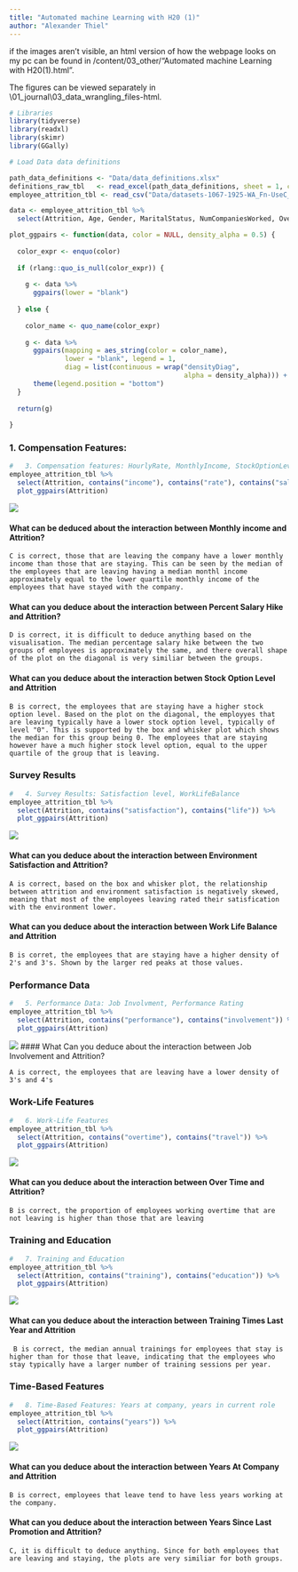 ```yaml
---
title: "Automated machine Learning with H20 (1)"
author: "Alexander Thiel"
---
```


:::callout-note
if the images aren't visible, an html version of how the webpage looks on my pc can be found in /content/03_other/"Automated machine Learning with H20(1).html".

The figures can be viewed separately in \content\01_journal\03_data_wrangling_files\figure-html.
:::


```r

# Libraries 
library(tidyverse)
library(readxl)
library(skimr)
library(GGally)

# Load Data data definitions

path_data_definitions <- "Data/data_definitions.xlsx"
definitions_raw_tbl   <- read_excel(path_data_definitions, sheet = 1, col_names = FALSE)
employee_attrition_tbl <- read_csv("Data/datasets-1067-1925-WA_Fn-UseC_-HR-Employee-Attrition.txt")

```


```r
data <- employee_attrition_tbl %>%
  select(Attrition, Age, Gender, MaritalStatus, NumCompaniesWorked, Over18, DistanceFromHome)

plot_ggpairs <- function(data, color = NULL, density_alpha = 0.5) {
  
  color_expr <- enquo(color)
  
  if (rlang::quo_is_null(color_expr)) {
    
    g <- data %>%
      ggpairs(lower = "blank") 
    
  } else {
    
    color_name <- quo_name(color_expr)
    
    g <- data %>%
      ggpairs(mapping = aes_string(color = color_name), 
              lower = "blank", legend = 1,
              diag = list(continuous = wrap("densityDiag", 
                                            alpha = density_alpha))) +
      theme(legend.position = "bottom")
  }
  
  return(g)
  
}
```

### 1. Compensation Features:

```r
#   3. Compensation features: HourlyRate, MonthlyIncome, StockOptionLevel 
employee_attrition_tbl %>%
  select(Attrition, contains("income"), contains("rate"), contains("salary"), contains("stock")) %>%
  plot_ggpairs(Attrition)
```
![](03_data_wrangling_files/figure-html/unnamed-chunk-3-1.png)

#### What can be deduced about the interaction between Monthly income and Attrition?
  
    C is correct, those that are leaving the company have a lower monthly income than those that are staying. This can be seen by the median of the employees that are leaving having a median monthl income approximately equal to the lower quartile monthly income of the employees that have stayed with the company.

#### What can you deduce about the interaction between Percent Salary Hike and Attrition?

    D is correct, it is difficult to deduce anything based on the visualisation. The median percentage salary hike between the two groups of employees is approximately the same, and there overall shape of the plot on the diagonal is very similiar between the groups.
    
#### What can you deduce about the interaction betwen Stock Option Level and Attrition

    B is correct, the employees that are staying have a higher stock option level. Based on the plot on the diagonal, the employyes that are leaving typically have a lower stock option level, typically of level "0". This is supported by the box and whisker plot which shows the median for this group being 0. The employees that are staying however have a much higher stock level option, equal to the upper quartile of the group that is leaving. 

### Survey Results

```r
#   4. Survey Results: Satisfaction level, WorkLifeBalance 
employee_attrition_tbl %>%
  select(Attrition, contains("satisfaction"), contains("life")) %>%
  plot_ggpairs(Attrition)
```
![](03_data_wrangling_files/figure-html/unnamed-chunk-4-1.png)

#### What can you deduce about the interaction between Environment Satisfaction and Attrition?

    A is correct, based on the box and whisker plot, the relationship between attrition and environment satisfaction is negatively skewed, meaning that most of the employees leaving rated their satisfication with the environment lower.
    
#### What can you deduce about the interaction between Work Life Balance and Attrition

    B is corret, the employees that are staying have a higher density of 2's and 3's. Shown by the larger red peaks at those values.
    
### Performance Data

```r
#   5. Performance Data: Job Involvment, Performance Rating
employee_attrition_tbl %>%
  select(Attrition, contains("performance"), contains("involvement")) %>%
  plot_ggpairs(Attrition)
```
![](03_data_wrangling_files/figure-html/unnamed-chunk-5-1.png)
#### What Can you deduce about the interaction between Job Involvement and Attrition?

    A is correct, the employees that are leaving have a lower density of 3's and 4's
    
### Work-Life Features

```r
#   6. Work-Life Features 
employee_attrition_tbl %>%
  select(Attrition, contains("overtime"), contains("travel")) %>%
  plot_ggpairs(Attrition)

```
![](03_data_wrangling_files/figure-html/unnamed-chunk-6-1.png)

#### What can you deduce about the interaction between Over Time and Attrition?

    B is correct, the proportion of employees working overtime that are not leaving is higher than those that are leaving
    
### Training and Education

```r
#   7. Training and Education 
employee_attrition_tbl %>%
  select(Attrition, contains("training"), contains("education")) %>%
  plot_ggpairs(Attrition)

```
![](03_data_wrangling_files/figure-html/unnamed-chunk-7-1.png)

#### What can you deduce about the interaction between Training Times Last Year and Attrition

    
     B is correct, the median annual trainings for employees that stay is higher than for those that leave, indicating that the employees who stay typically have a larger number of training sessions per year.

### Time-Based Features

```r
#   8. Time-Based Features: Years at company, years in current role
employee_attrition_tbl %>%
  select(Attrition, contains("years")) %>%
  plot_ggpairs(Attrition)

```

![](03_data_wrangling_files\figure-html\unnamed-chunk-8-1.png)

#### What can you deduce about the interaction between Years At Company and Attrition 


    B is correct, employees that leave tend to have less years working at the company.
    
#### What can you deduce about the interaction between Years Since Last Promotion and Attrition?

    C, it is difficult to deduce anything. Since for both employees that are leaving and staying, the plots are very similiar for both groups. 
    
    
